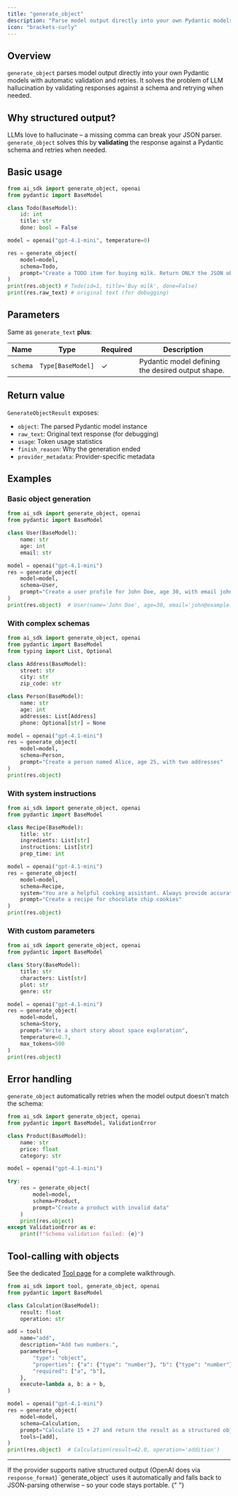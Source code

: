 ```yaml
---
title: "generate_object"
description: "Parse model output directly into your own Pydantic models with automatic validation and retries."
icon: "brackets-curly"
---
```



## Overview

`generate_object` parses model output directly into your own Pydantic models with automatic validation and retries. It solves the problem of LLM hallucination by validating responses against a schema and retrying when needed.

## Why structured output?

LLMs love to hallucinate – a missing comma can break your JSON parser. `generate_object` solves this by **validating** the response against a Pydantic schema and retries when needed.

## Basic usage

```python generate_object.py
from ai_sdk import generate_object, openai
from pydantic import BaseModel

class Todo(BaseModel):
    id: int
    title: str
    done: bool = False

model = openai("gpt-4.1-mini", temperature=0)

res = generate_object(
    model=model,
    schema=Todo,
    prompt="Create a TODO item for buying milk. Return ONLY the JSON object.",
)
print(res.object) # Todo(id=1, title='Buy milk', done=False)
print(res.raw_text) # original text (for debugging)
```

## Parameters

Same as `generate_text` **plus**:

| Name     | Type              | Required | Description                                       |
| -------- | ----------------- | -------- | ------------------------------------------------- |
| `schema` | `Type[BaseModel]` | ✓        | Pydantic model defining the desired output shape. |

## Return value

`GenerateObjectResult` exposes:

- `object`: The parsed Pydantic model instance
- `raw_text`: Original text response (for debugging)
- `usage`: Token usage statistics
- `finish_reason`: Why the generation ended
- `provider_metadata`: Provider-specific metadata

## Examples

### Basic object generation

```python
from ai_sdk import generate_object, openai
from pydantic import BaseModel

class User(BaseModel):
    name: str
    age: int
    email: str

model = openai("gpt-4.1-mini")
res = generate_object(
    model=model,
    schema=User,
    prompt="Create a user profile for John Doe, age 30, with email john@example.com"
)
print(res.object)  # User(name='John Doe', age=30, email='john@example.com')
```

### With complex schemas

```python
from ai_sdk import generate_object, openai
from pydantic import BaseModel
from typing import List, Optional

class Address(BaseModel):
    street: str
    city: str
    zip_code: str

class Person(BaseModel):
    name: str
    age: int
    addresses: List[Address]
    phone: Optional[str] = None

model = openai("gpt-4.1-mini")
res = generate_object(
    model=model,
    schema=Person,
    prompt="Create a person named Alice, age 25, with two addresses"
)
print(res.object)
```

### With system instructions

```python
from ai_sdk import generate_object, openai
from pydantic import BaseModel

class Recipe(BaseModel):
    title: str
    ingredients: List[str]
    instructions: List[str]
    prep_time: int

model = openai("gpt-4.1-mini")
res = generate_object(
    model=model,
    schema=Recipe,
    system="You are a helpful cooking assistant. Always provide accurate, detailed recipes.",
    prompt="Create a recipe for chocolate chip cookies"
)
print(res.object)
```

### With custom parameters

```python
from ai_sdk import generate_object, openai
from pydantic import BaseModel

class Story(BaseModel):
    title: str
    characters: List[str]
    plot: str
    genre: str

model = openai("gpt-4.1-mini")
res = generate_object(
    model=model,
    schema=Story,
    prompt="Write a short story about space exploration",
    temperature=0.7,
    max_tokens=500
)
print(res.object)
```

## Error handling

`generate_object` automatically retries when the model output doesn't match the schema:

```python
from ai_sdk import generate_object, openai
from pydantic import BaseModel, ValidationError

class Product(BaseModel):
    name: str
    price: float
    category: str

model = openai("gpt-4.1-mini")

try:
    res = generate_object(
        model=model,
        schema=Product,
        prompt="Create a product with invalid data"
    )
    print(res.object)
except ValidationError as e:
    print(f"Schema validation failed: {e}")
```

## Tool-calling with objects

<Note>
  See the dedicated <a href="/sdk/tool">Tool page</a> for a complete walkthrough.
</Note>

```python
from ai_sdk import tool, generate_object, openai
from pydantic import BaseModel

class Calculation(BaseModel):
    result: float
    operation: str

add = tool(
    name="add",
    description="Add two numbers.",
    parameters={
        "type": "object",
        "properties": {"a": {"type": "number"}, "b": {"type": "number"}},
        "required": ["a", "b"],
    },
    execute=lambda a, b: a + b,
)

model = openai("gpt-4.1-mini")
res = generate_object(
    model=model,
    schema=Calculation,
    prompt="Calculate 15 + 27 and return the result as a structured object",
    tools=[add],
)
print(res.object)  # Calculation(result=42.0, operation='addition')
```

---

<Tip>
  If the provider supports native structured output (OpenAI does via <code>response_format</code>)
  `generate_object` uses it automatically and falls back to JSON-parsing otherwise – so your code
  stays portable.
</Tip>{" "}
